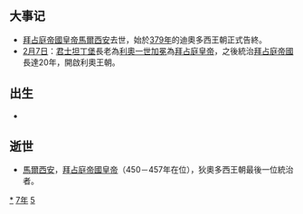 {{yearTOC|457|北魏'''[[太安_(北魏文成帝)|太安]]三年'''；南朝宋'''[[大明_(刘骏)|大明]]元年'''；高昌北凉'''[[承平_(沮渠無諱)|承平]]十五年'''}}

== 大事记 ==
*[[拜占庭帝國皇帝|拜占庭帝國皇帝]][[馬爾西安|馬爾西安]]去世，始於[[379年|379年]]的迪奧多西王朝正式告終。
*[[2月7日|2月7日]]：[[君士坦丁堡|君士坦丁堡]]長老為[[利奥一世_(拜占庭)|利奧一世]][[加冕|加冕]]為[[拜占庭皇帝|拜占庭皇帝]]，之後統治[[拜占庭帝國|拜占庭帝國]]長達20年，開啟利奧王朝。

== 出生 ==
*

== 逝世 ==
{{Wikisource year mention}}
*[[馬爾西安|馬爾西安]]，[[拜占庭帝國皇帝|拜占庭帝國皇帝]]（450－457年在位），狄奧多西王朝最後一位統治者。

[[Category:457年|*]]
[[Category:450年代|7年]]
[[Category:5世纪各年|5]]